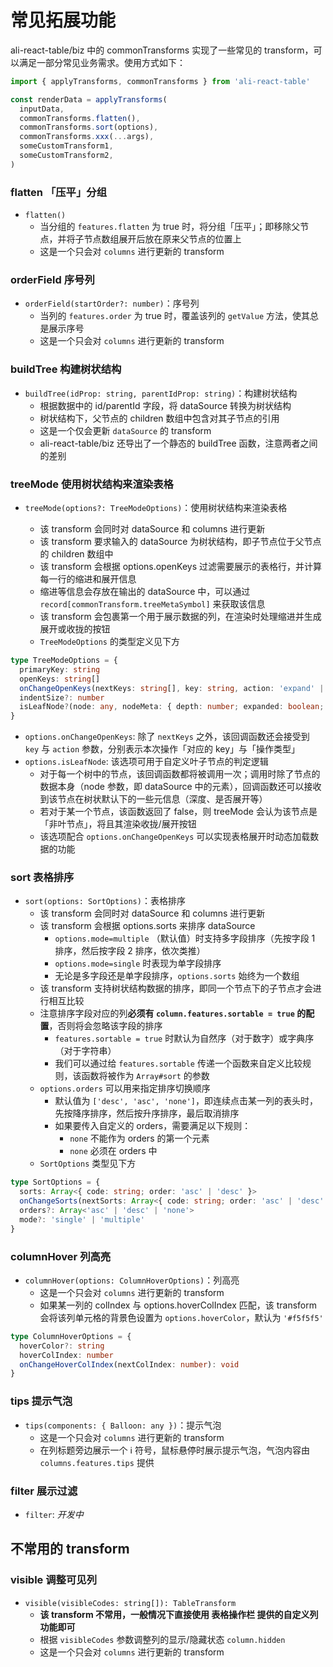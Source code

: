 
<Meta title="表格功能拓展 / 常见拓展功能" />

# 常见拓展功能

ali-react-table/biz 中的 commonTransforms 实现了一些常见的 transform，可以满足一部分常见业务需求。使用方式如下：

```javascript
import { applyTransforms, commonTransforms } from 'ali-react-table'

const renderData = applyTransforms(
  inputData,
  commonTransforms.flatten(),
  commonTransforms.sort(options),
  commonTransforms.xxx(...args),
  someCustomTransform1,
  someCustomTransform2,
)
```

<p></p>

### flatten 「压平」分组

- `flatten()`
  - 当分组的 `features.flatten` 为 true 时，将分组「压平」；即移除父节点，并将子节点数组展开后放在原来父节点的位置上
  - 这是一个只会对 `columns` 进行更新的 transform

### orderField 序号列

- `orderField(startOrder?: number)`：序号列
  - 当列的 `features.order` 为 true 时，覆盖该列的 `getValue` 方法，使其总是展示序号
  - 这是一个只会对 `columns` 进行更新的 transform

### buildTree 构建树状结构

- `buildTree(idProp: string, parentIdProp: string)`：构建树状结构
  - 根据数据中的 id/parentId 字段，将 dataSource 转换为树状结构
  - 树状结构下，父节点的 children 数组中包含对其子节点的引用
  - 这是一个仅会更新 `dataSource` 的 transform
  - ali-react-table/biz 还导出了一个静态的 buildTree 函数，注意两者之间的差别

### treeMode 使用树状结构来渲染表格

- `treeMode(options?: TreeModeOptions)`：使用树状结构来渲染表格

  - 该 transform 会同时对 dataSource 和 columns 进行更新
  - 该 transform 要求输入的 dataSource 为树状结构，即子节点位于父节点的 children 数组中
  - 该 transform 会根据 options.openKeys 过滤需要展示的表格行，并计算每一行的缩进和展开信息
  - 缩进等信息会存放在输出的 dataSource 中，可以通过 `record[commonTransform.treeMetaSymbol]` 来获取该信息
  - 该 transform 会包裹第一个用于展示数据的列，在渲染时处理缩进并生成展开或收拢的按钮
  - `TreeModeOptions` 的类型定义见下方

```typescript
type TreeModeOptions = {
  primaryKey: string
  openKeys: string[]
  onChangeOpenKeys(nextKeys: string[], key: string, action: 'expand' | 'collapse'): void
  indentSize?: number
  isLeafNode?(node: any, nodeMeta: { depth: number; expanded: boolean; rowKey: string }): boolean
}
```

- `options.onChangeOpenKeys`: 除了 `nextKeys` 之外，该回调函数还会接受到 `key` 与 `action` 参数，分别表示本次操作「对应的 key」与「操作类型」
- `options.isLeafNode`: 该选项可用于自定义叶子节点的判定逻辑
  - 对于每一个树中的节点，该回调函数都将被调用一次；调用时除了节点的数据本身（node 参数，即 dataSource 中的元素），回调函数还可以接收到该节点在树状默认下的一些元信息（深度、是否展开等）
  - 若对于某一个节点，该函数返回了 false，则 treeMode 会认为该节点是「非叶节点」，将且其渲染收拢/展开按钮
  - 该选项配合 `options.onChangeOpenKeys` 可以实现表格展开时动态加载数据的功能

### sort 表格排序

- `sort(options: SortOptions)`：表格排序
  - 该 transform 会同时对 dataSource 和 columns 进行更新
  - 该 transform 会根据 options.sorts 来排序 dataSource
    - `options.mode=multiple` （默认值）时支持多字段排序（先按字段 1 排序，然后按字段 2 排序，依次类推）
    - `options.mode=single` 时表现为单字段排序
    - 无论是多字段还是单字段排序，`options.sorts` 始终为一个数组
  - 该 transform 支持树状结构数据的排序，即同一个节点下的子节点才会进行相互比较
  - 注意排序字段对应的列**必须有 `column.features.sortable = true` 的配置**，否则将会忽略该字段的排序
    - `features.sortable = true` 时默认为自然序（对于数字）或字典序（对于字符串）
    - 我们可以通过给 `features.sortable` 传递一个函数来自定义比较规则，该函数将被作为 `Array#sort` 的参数
  - `options.orders` 可以用来指定排序切换顺序
    - 默认值为 `['desc', 'asc', 'none']`，即连续点击某一列的表头时，先按降序排序，然后按升序排序，最后取消排序
    - 如果要传入自定义的 orders，需要满足以下规则：
      - `none` 不能作为 orders 的第一个元素
      - `none` 必须在 orders 中
  - `SortOptions` 类型见下方

```typescript
type SortOptions = {
  sorts: Array<{ code: string; order: 'asc' | 'desc' }>
  onChangeSorts(nextSorts: Array<{ code: string; order: 'asc' | 'desc' }>): void
  orders?: Array<'asc' | 'desc' | 'none'>
  mode?: 'single' | 'multiple'
}
```

### columnHover 列高亮

- `columnHover(options: ColumnHoverOptions)`：列高亮
  - 这是一个只会对 `columns` 进行更新的 transform
  - 如果某一列的 colIndex 与 options.hoverColIndex 匹配，该 transform 会将该列单元格的背景色设置为 `options.hoverColor`，默认为 `'#f5f5f5'`

```typescript
type ColumnHoverOptions = {
  hoverColor?: string
  hoverColIndex: number
  onChangeHoverColIndex(nextColIndex: number): void
}
```

### tips 提示气泡

- `tips(components: { Balloon: any })`：提示气泡
  - 这是一个只会对 `columns` 进行更新的 transform
  - 在列标题旁边展示一个 ℹ 符号，鼠标悬停时展示提示气泡，气泡内容由 `columns.features.tips` 提供

### filter 展示过滤

- `filter`: _开发中_

## 不常用的 transform

### visible 调整可见列

- `visible(visibleCodes: string[]): TableTransform`
  - **该 transform 不常用，一般情况下直接使用 表格操作栏 提供的自定义列功能即可**
  - 根据 `visibleCodes` 参数调整列的显示/隐藏状态 `column.hidden`
  - 这是一个只会对 `columns` 进行更新的 transform
